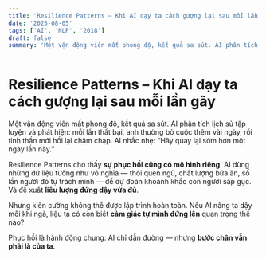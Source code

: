 ```yaml
---
title: 'Resilience Patterns – Khi AI dạy ta cách gượng lại sau mỗi lần gãy'
date: '2025-08-05'
tags: ['AI', 'NLP', '2018']
draft: false
summary: 'Một vận động viên mất phong độ, kết quả sa sút. AI phân tích lịch sử tập luyện và phát hiện: mỗi lần'
---
```


# Resilience Patterns – Khi AI dạy ta cách gượng lại sau mỗi lần gãy

Một vận động viên mất phong độ, kết quả sa sút. AI phân tích lịch sử tập luyện và phát hiện: mỗi lần thất bại, anh thường bỏ cuộc thêm vài ngày, rồi tinh thần mới hồi lại chậm chạp. AI nhắc nhẹ: “Hãy quay lại sớm hơn một ngày lần này.”

Resilience Patterns cho thấy **sự phục hồi cũng có mô hình riêng**. AI dùng những dữ liệu tưởng như vô nghĩa — thói quen ngủ, chất lượng bữa ăn, số lần người đó tự trách mình — để dự đoán khoảnh khắc con người sắp gục. Và đề xuất **liều lượng đứng dậy vừa đủ**.

Nhưng kiên cường không thể được lập trình hoàn toàn. Nếu AI nâng ta dậy mỗi khi ngã, liệu ta có còn biết **cảm giác tự mình đứng lên** quan trọng thế nào?

Phục hồi là hành động chung: AI chỉ dẫn đường — nhưng **bước chân vẫn phải là của ta**.